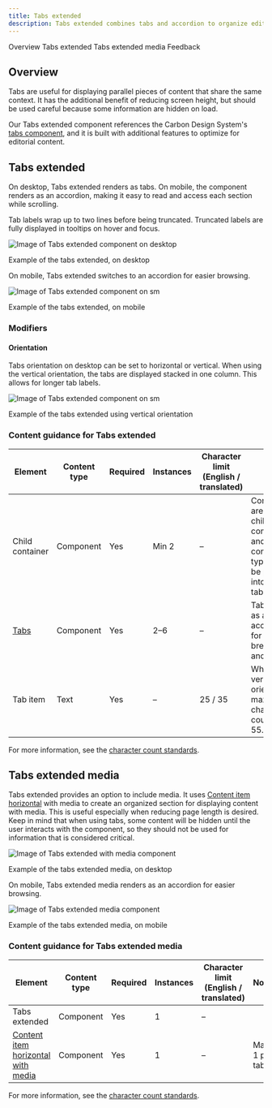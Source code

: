 ```yaml
---
title: Tabs extended
description: Tabs extended combines tabs and accordion to organize editorial content.
---
```



<ComponentDescription name="Tabs extended" type="ui" />

<AnchorLinks>
  <AnchorLink>Overview</AnchorLink>
  <AnchorLink>Tabs extended</AnchorLink>
  <AnchorLink>Tabs extended media</AnchorLink>
  <AnchorLink>Feedback</AnchorLink>
</AnchorLinks>

## Overview

Tabs are useful for displaying parallel pieces of content that share the same context. It has the additional benefit of reducing screen height, but should be used careful because some information are hidden on load.

Our Tabs extended component references the Carbon Design System's [tabs component](https://carbondesignsystem.com/components/tabs/usage/), and it is built with additional features to optimize for editorial content.

## Tabs extended

On desktop, Tabs extended renders as tabs. On mobile, the component renders as an accordion, making it easy to read and access each section while scrolling.

Tab labels wrap up to two lines before being truncated. Truncated labels are fully displayed in tooltips on hover and focus.

<Row>
<Column colMd={8} colLg={8}>

![Image of Tabs extended component on desktop](../../images/component/tabs-extended/components--tabs-extended-1.png)

<Caption>Example of the tabs extended, on desktop</Caption>

</Column>
</Row>

On mobile, Tabs extended switches to an accordion for easier browsing.

<Row>
<Column colMd={6} colLg={4}>

![Image of Tabs extended component on `sm`](../../images/component/tabs-extended/components--tabs-extended-3.png)

<Caption>Example of the tabs extended, on mobile</Caption>

</Column>
</Row>

### Modifiers

#### Orientation

Tabs orientation on desktop can be set to horizontal or vertical. When using the vertical orientation, the tabs are displayed stacked in one column. This allows for longer tab labels.

<Row>
<Column colMd={8} colLg={8}>

![Image of Tabs extended component on `sm`](../../images/component/tabs-extended/components--tabs-extended-2.png)

<Caption>Example of the tabs extended using vertical orientation</Caption>

</Column>
</Row>

<ResourceLinks name="Tabs extended" type="ui" multiComponent />

### Content guidance for Tabs extended

| Element                                                                                                                | Content type | Required | Instances | Character limit <br/>(English / translated) | Notes                                                                                         |
| ---------------------------------------------------------------------------------------------------------------------- | ------------ | -------- | --------- | ------------------------------------------- | --------------------------------------------------------------------------------------------- |
| Child container                                                                                                        | Component    | Yes      | Min 2     | –                                           | Container areas that child components and other content types can be passed into (1 per tab). |
| <a href="https://www.carbondesignsystem.com/components/tabs/usage/" target="_blank" rel="noopener noreferrer">Tabs</a> | Component    | Yes      | 2–6       | –                                           | Tab renders as an accordion for medium breakpoint and smaller.                                |
| Tab item                                                                                                               | Text         | Yes      | –         | 25 / 35                                     | When using vertical orientation max character count = 40 / 55.                                |

For more information, see the [character count standards](https://www.ibm.com/standards/carbon/guidelines/content#character-count-standards).

## Tabs extended media

Tabs extended provides an option to include media. It uses [Content item horizontal](/components/content-item-horizontal) with media to create an organized section for displaying content with media. This is useful especially when reducing page length is desired. Keep in mind that when using tabs, some content will be hidden until the user interacts with the component, so they should not be used for information that is considered critical.

<Row>
<Column colMd={8} colLg={12}>

![Image of Tabs extended with media component](../../images/component/tabs-extended/components--tabs-extended-media-1.png)

<Caption>Example of the tabs extended media, on desktop</Caption>

</Column>
</Row>

On mobile, Tabs extended media renders as an accordion for easier browsing.

<Row>
<Column colMd={4} colLg={4}>

![Image of Tabs extended media component](../../images/component/tabs-extended/components--tabs-extended-media-2.png)

<Caption>Example of the tabs extended media, on mobile</Caption>

</Column>
</Row>

<ResourceLinks name="Tabs extended media" type="layout" multiComponent />

### Content guidance for Tabs extended media

| Element                                                                                                                                          | Content type | Required | Instances | Character limit <br/>(English / translated) | Notes          |
| ------------------------------------------------------------------------------------------------------------------------------------------------ | ------------ | -------- | --------- | ------------------------------------------- | -------------- |
| Tabs extended                                                                                                                                    | Component    | Yes      | 1         | –                                           |                |
| [Content item horizontal with media](https://www.ibm.com/standards/carbon/components/content-item-horizontal#content-item-horizontal-with-media) | Component    | Yes      | 1         | –                                           | Max 1 per tab. |

For more information, see the [character count standards](https://www.ibm.com/standards/carbon/guidelines/content#character-count-standards).

<ComponentFooter name="Tabs extended" type="ui" />
